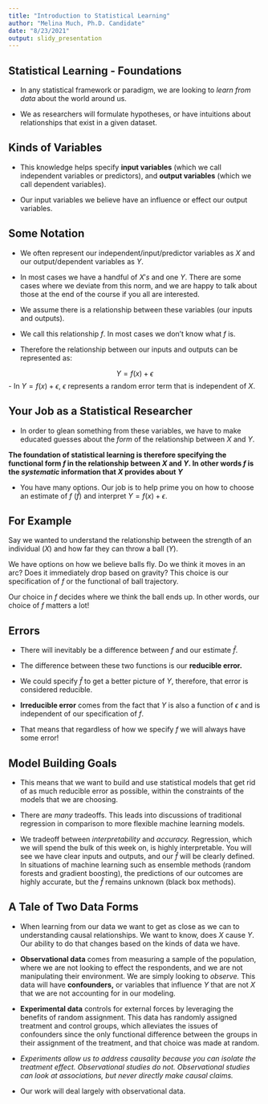 ```yaml
---
title: "Introduction to Statistical Learning"
author: "Melina Much, Ph.D. Candidate"
date: "8/23/2021"
output: slidy_presentation
---
```


## Statistical Learning - Foundations

- In any statistical framework or paradigm, we are looking to *learn from data* about the world around us. 

- We as researchers will formulate hypotheses, or have intuitions about relationships that exist in a given dataset.


## Kinds of Variables

- This knowledge helps specify **input variables** (which we call independent variables or predictors), and **output variables** (which we call dependent variables). 
    
- Our input variables we believe have an influence or effect our output variables. 

## Some Notation

- We often represent our independent/input/predictor variables as $X$ and our output/dependent variables as $Y$.

- In most cases we have a handful of $X's$ and one $Y$. There are some cases where we deviate from this norm, and we are happy to talk about those at the end of the course if you all are interested.

- We assume there is a relationship between these variables (our inputs and outputs).

- We call this relationship $f$. In most cases we don't know what $f$ is.

- Therefore the relationship between our inputs and outputs can be represented as: 

$$Y = f(x) + \epsilon$$
- In $Y = f(x) + \epsilon$, $\epsilon$ represents a random error term that is independent of $X$.

## Your Job as a Statistical Researcher

- In order to glean something from these variables, we have to make educated guesses about the *form* of the relationship between $X$ and $Y$. 

**The foundation of statistical learning is therefore specifying the functional form $f$ in the relationship between $X$ and $Y$. In other words $f$ is the *systematic* information that $X$ provides about $Y$**

- You have many options. Our job is to help prime you on how to choose an estimate of $f$ ($\hat{f}$) and interpret $Y = f(x) + \epsilon$.

## For Example

Say we wanted to understand the relationship between the strength of an individual ($X$) and how far they can throw a ball  ($Y$).

We have options on how we believe balls fly. Do we think it moves in an arc? Does it immediately drop based on gravity? This choice is our specification of $f$ or the functional of ball trajectory. 

Our choice in $f$ decides where we think the ball ends up. In other words, our choice of $f$ matters a lot!

## Errors

- There will inevitably be a difference between $f$ and our estimate $\hat{f}$.

- The difference between these two functions is our **reducible error.**

- We could specify $\hat{f}$ to get a better picture of $Y$, therefore, that error is considered reducible.

- **Irreducible error** comes from the fact that $Y$ is also a function of $\epsilon$ and is independent of our specification of $f$.

- That means that regardless of how we specify $f$ we will always have some error!

 
## Model Building Goals

- This means that we want to build and use statistical models that get rid of as much reducible error as possible, within the constraints of the models that we are choosing.

- There are *many* tradeoffs. This leads into discussions of traditional regression in comparison to more flexible machine learning models. 

- We tradeoff between *interpretability* and *accuracy.* Regression, which we will spend the bulk of this week on, is highly interpretable. You will see we have clear inputs and outputs, and our $\hat{f}$ will be clearly defined. In situations of machine learning such as ensemble methods (random forests and gradient boosting), the predictions of our outcomes are highly accurate, but the $\hat{f}$ remains unknown (black box methods).

## A Tale of Two Data Forms

- When learning from our data we want to get as close as we can to understanding causal relationships. We want to know, does $X$ cause $Y$. Our ability to do that changes based on the kinds of data we have. 

- **Observational data** comes from measuring a sample of the population, where we are not looking to effect the respondents, and we are not manipulating their environment. We are simply looking to *observe.* This data will have **confounders,** or variables that influence $Y$ that are not $X$ that we are not accounting for in our modeling.

- **Experimental data** controls for external forces by leveraging the benefits of random assignment. This data has randomly assigned treatment and control groups, which alleviates the issues of confounders since the only functional difference between the groups in their assignment of the treatment, and that choice was made at random. 

- *Experiments allow us to address causality because you can isolate the treatment effect. Observational studies do not. Observational studies can look at associations, but never directly make causal claims.*

- Our work will deal largely with observational data.




